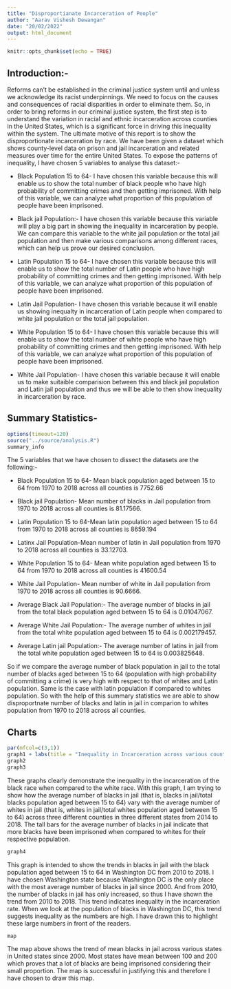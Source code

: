 ```yaml
---
title: "Disproportianate Incarceration of People"
author: "Aarav Vishesh Dewangan"
date: "20/02/2022"
output: html_document
---
```


```r
knitr::opts_chunk$set(echo = TRUE)
```

## Introduction:-

Reforms can't be established in the criminal justice system until and unless we acknowledge its racist underpinnings. We need to focus on the causes and consequences of racial disparities in order to eliminate them. So, in order to bring reforms in our criminal justice system, the first step is to understand the variation in racial and ethnic incarceration across counties in the United States, which is a significant force in driving this inequality within the system.
The ultimate motive of this report is to show the disproportionate incarceration by race.
We have been given a dataset which shows county-level data on prison and jail
incarceration and related measures over time for the entire United States. To expose the patterns of inequality, I have chosen 5 variables to analyse this dataset:-

- Black Population 15 to 64- I have chosen this variable because this will enable us to show the total number of black people who have high probability of committing crimes and then getting imprisoned. With help of this variable, we can analyze what proportion of this population of people have been imprisoned.

- Black jail Population:- I have chosen this variable because this variable will play a big part in showing the inequality in incarceration by people. We can compare this variable to the white jail population or the total jail population and then make various comparisons among different races, which can help us prove our desired conclusion.

- Latin Population 15 to 64- I have chosen this variable because this will enable us to show the total number of Latin people who have high probability of committing crimes and then getting imprisoned. With help of this variable, we can analyze what proportion of this population of people have been imprisoned.

- Latin Jail Population- I have chosen this variable because it will enable us showing inequalty in incarceration of Latin people when compared to white jail population or the total jail population.

- White Population 15 to 64- I have chosen this variable because this will enable us to show the total number of white people who have high probability of committing crimes and then getting imprisoned. With help of this variable, we can analyze what proportion of this population of people have been imprisoned.


- White Jail Population- I have chosen this variable because it will enable us to make suitaible comparision between this and black jail population and Latin jail population and thus we will be able to then show inequality in incarceration by race.


## Summary Statistics-

```r
options(timeout=120)
source("../source/analysis.R")
summary_info

```

The 5 variables that we have chosen to dissect the datasets are the following:-

-  Black Population 15 to 64- Mean black population aged between 15 to 64 from 1970 to 2018 across all counties is 7752.66

-  Black jail Population- Mean number of blacks in Jail population from 1970 to 2018 across all counties is 81.17566.

- Latin Population 15 to 64-Mean latin population aged between 15 to 64 from 1970 to 2018 across all counties is 8659.194

-  Latinx Jail Population-Mean number of latin in Jail population from 1970 to 2018 across all counties is 33.12703.

- White Population 15 to 64- Mean white population aged between 15 to 64 from 1970 to 2018 across all counties is 41600.54

-  White Jail Population- Mean number of white in Jail population from 1970 to 2018 across all counties is 90.6666.

- Average Black Jail Population:- The average number of blacks in jail from the total black population aged between 15 to 64 is 0.01047067.

- Average White Jail Population:- The average number of whites in jail from the total white population aged between 15 to 64 is 0.002179457.

- Average Latin jail Population:- The average number of latins in jail from the total white population aged between 15 to 64 is 0.003825648.

So if we compare the average number of black population in jail to the total number of blacks aged between 15 to 64 (population with high probability of committing a crime) is very high with respect to that of whites and Latin population. Same is the case with latin population if compared to whites population. So with the help of this summary statistics we are able to show disproportnate number of blacks and latin in jail in comparion to whites population from 1970 to 2018 across all counties.

## Charts

```r
par(mfcol=c(3,1))
graph1 + labs(title = "Inequality in Incarceration across various counties")
graph2
graph3

```

These graphs clearly demonstrate the inequality in the incarceration of the black race when compared to the white race. With this graph, I am trying to show how the average number of blacks in jail (that is, blacks in jail/total blacks population aged between 15 to 64) vary with the average number of whites in jail (that is, whites in jail/total whites population aged between 15 to 64) across three different counties in three different states from 2014 to 2018. The tall bars for the average number of blacks in jail indicate that more blacks have been imprisoned when compared to whites for their respective population.

```r

graph4
```

This graph is intended to show the trends in blacks in jail with the black population aged between 15 to 64 in Washington DC from 2010 to 2018. I have chosen Washington state because Washington DC is the only place with the most average number of blacks in jail since 2000. And from 2010, the number of blacks in jail has only increased, so thus I have shown the trend from 2010 to 2018. This trend indicates inequality in the incarceration rate. When we look at the population of blacks in Washington DC, this trend suggests inequality as the numbers are high. I have drawn this to highlight these large numbers in front of the readers.


```r

map
```

The map above shows the trend of mean blacks in jail across various states in United states since 2000. Most states have mean between 100 and 200 which proves that a lot of blacks are being imprisoned considering their small proportion. The map is successful in justifying this and therefore I have chosen to draw this map.